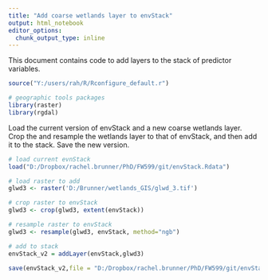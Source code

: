 ---
title: "Add coarse wetlands layer to envStack"
output: html_notebook
editor_options: 
  chunk_output_type: inline
---

This document contains code to add layers to the stack of predictor variables.

```{r}

source("Y:/users/rah/R/Rconfigure_default.r")

# geographic tools packages
library(raster)
library(rgdal)
```

Load the current version of envStack and a new coarse wetlands layer. Crop the and resample the wetlands layer to that of envStack, and then add it to the stack. Save the new version.
```{r}
# load current evnStack
load("D:/Dropbox/rachel.brunner/PhD/FW599/git/envStack.Rdata")

# load raster to add
glwd3 <- raster('D:/Brunner/wetlands_GIS/glwd_3.tif')

# crop raster to envStack
glwd3 <- crop(glwd3, extent(envStack))

# resample raster to envStack
glwd3 <- resample(glwd3, envStack, method="ngb")

# add to stack
envStack_v2 = addLayer(envStack,glwd3)

save(envStack_v2,file = "D:/Dropbox/rachel.brunner/PhD/FW599/git/envStack_v2RLB.Rdata")
```


